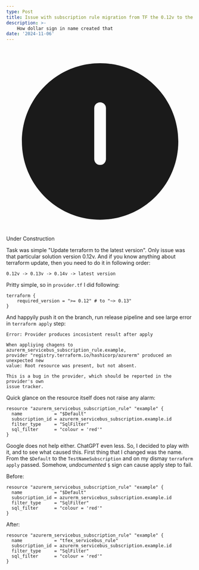 ```yaml
---
type: Post
title: Issue with subscription rule migration from TF the 0.12v to the 0.13v
description: >-
    How dollar sign in name created that
date: '2024-11-06'
---
```

<div className="warningBorder">
    <svg
        xmlns="http://www.w3.org/2000/svg"
        viewBox="0 0 24 24"
        fill="currentColor"
        className="warningIcon"
    >
        <path d="M12 2C6.477 2 2 6.477 2 12s4.477 10 10 10 10-4.477 10-10S17.523 2 12 2zm-.75 5.75a.75.75 0 011.5 0v6.5a.75.75 0 01-1.5 0v-6.5zm1 9.25a1 1 0 10-2 0 1 1 0 002 0z" />
    </svg>
    <span className="font-bold">Under Construction</span>
</div>

Task was simple "Update terraform to the latest version". Only issue was that particular solution version 0.12v. And if
you know anything about terraform update, then you need to do it in following order:

```
0.12v -> 0.13v -> 0.14v -> latest version
```

Pritty simple, so in `provider.tf` I did following:

```
terraform {
    required_version = ">= 0.12" # to "~> 0.13"
}

```

And happyily push it on the branch, run release pipeline and see large error in `terraform apply` step:


```
Error: Provider produces incosistent result after apply

When appliying chagens to azurerm_servicebus_subscription_rule.example,
provider "registry.terraform.io/hashicorp/azurerm" produced an unexpected new
value: Root resource was present, but not absent.

This is a bug in the provider, which should be reported in the provider's own
issue tracker.

```

Quick glance on the resource itself does not raise any alarm:
```
resource "azurerm_servicebus_subscription_rule" "example" {
  name            = "$Default"
  subscription_id = azurerm_servicebus_subscription.example.id
  filter_type     = "SqlFilter"
  sql_filter      = "colour = 'red'"
}
```

Google does not help either. ChatGPT even less. So, I decided to play with it, and to see what caused this.
First thing that I changed was the name. From the `$Default` to the `TestNameSubscription` and on my dismay `terraform
apply` passed. Somehow, *undocumented* `$` sign can cause apply step to fail.

Before:
```
resource "azurerm_servicebus_subscription_rule" "example" {
  name            = "$Default"
  subscription_id = azurerm_servicebus_subscription.example.id
  filter_type     = "SqlFilter"
  sql_filter      = "colour = 'red'"
}
```

After:
```
resource "azurerm_servicebus_subscription_rule" "example" {
  name            = "tfex_servicebus_rule"
  subscription_id = azurerm_servicebus_subscription.example.id
  filter_type     = "SqlFilter"
  sql_filter      = "colour = 'red'"
}
```